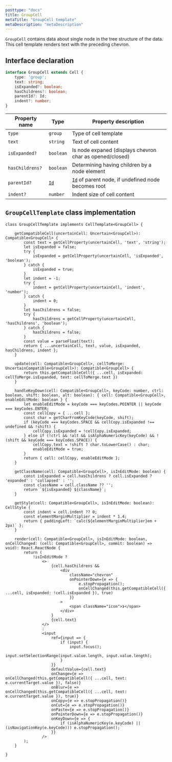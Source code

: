 ```yaml
---
posttype: "docs"
title: GroupCell
metaTitle: "GroupCell template"
metaDescription: "metaDescription"
---
```


 `GroupCell` contains data about single node in the tree structure of the data. This cell template renders text with 
 the preceding chevron.

## Interface declaration 

```ts
interface GroupCell extends Cell {
    type: 'group';
    text: string;
    isExpanded?: boolean;
    hasChildrens?: boolean;
    parentId?: Id;
    indent?: number;
}
```

| Property name         | Type                                      | Property description | 
| ------------          | -------------                             | -------------------- |
| `type`                | `group`                                   | Type of cell template | 
| `text`                | `string`                                  | Text of cell content | 
| `isExpanded?`         | `boolean`                                 | Is node expaned (displays chevron char as opened/closed) | 
| `hasChildrens?`       | `boolean`                                 | Determining having children by a node element | 
| `parentId?`           | [`Id`](/docs/3.0/7-api/1-types/4-id/)     | [`Id`](/docs/3.0/7-api/1-types/4-id/) of parent node, if undefined node becomes root | 
| `indent?`             | `number`                                  | Indent size of cell content | 

## `GroupCellTemplate` class implementation

```tsx
class GroupCellTemplate implements CellTemplate<GroupCell> {

    getCompatibleCell(uncertainCell: Uncertain<GroupCell>): Compatible<GroupCell> {
        const text = getCellProperty(uncertainCell, 'text', 'string');
        let isExpanded = false;
        try {
            isExpanded = getCellProperty(uncertainCell, 'isExpanded', 'boolean');
        } catch {
            isExpanded = true;
        }
        let indent = -1;
        try {
            indent = getCellProperty(uncertainCell, 'indent', 'number');
        } catch {
            indent = 0;
        }
        let hasChildrens = false;
        try {
            hasChildrens = getCellProperty(uncertainCell, 'hasChildrens', 'boolean');
        } catch {
            hasChildrens = false;
        }
        const value = parseFloat(text);
        return { ...uncertainCell, text, value, isExpanded, hasChildrens, indent };
    }

    update(cell: Compatible<GroupCell>, cellToMerge: UncertainCompatible<GroupCell>): Compatible<GroupCell> {
        return this.getCompatibleCell({ ...cell, isExpanded: cellToMerge.isExpanded, text: cellToMerge.text })
    }

    handleKeyDown(cell: Compatible<GroupCell>, keyCode: number, ctrl: boolean, shift: boolean, alt: boolean): { cell: Compatible<GroupCell>, enableEditMode: boolean } {
        let enableEditMode = keyCode === keyCodes.POINTER || keyCode === keyCodes.ENTER;
        const cellCopy = { ...cell };
        const char = getCharFromKeyCode(keyCode, shift);
        if (keyCode === keyCodes.SPACE && cellCopy.isExpanded !== undefined && !shift) {
            cellCopy.isExpanded = !cellCopy.isExpanded;
        } else if (!ctrl && !alt && isAlphaNumericKey(keyCode) && !(shift && keyCode === keyCodes.SPACE)) {
            cellCopy.text = !shift ? char.toLowerCase() : char;
            enableEditMode = true;
        }
        return { cell: cellCopy, enableEditMode };
    }

    getClassName(cell: Compatible<GroupCell>, isInEditMode: boolean) {
        const isExpanded = cell.hasChildrens ? cell.isExpanded ? 'expanded' : 'collapsed' : '';
        const className = cell.className ?? '';
        return `${isExpanded} ${className}`;
    }

    getStyle(cell: Compatible<GroupCell>, isInEditMode: boolean): CellStyle {
        const indent = cell.indent ?? 0;
        const elementMarginMultiplier = indent * 1.4;
        return { paddingLeft: `calc(${elementMarginMultiplier}em + 2px)` };
    }

    render(cell: Compatible<GroupCell>, isInEditMode: boolean, onCellChanged: (cell: Compatible<GroupCell>, commit: boolean) => void): React.ReactNode {
        return (
            !isInEditMode ?
                <>
                    {cell.hasChildrens &&
                        <div
                            className="chevron"
                            onPointerDown={e => {
                                e.stopPropagation();
                                onCellChanged(this.getCompatibleCell({ ...cell, isExpanded: !cell.isExpanded }), true)
                            }}
                        >
                            <span className="icon">❯</span>
                        </div>
                    }
                    {cell.text}
                </>
                :
                <input
                    ref={input => {
                        if (input) {
                            input.focus();
                            input.setSelectionRange(input.value.length, input.value.length);
                        }
                    }}
                    defaultValue={cell.text}
                    onChange={e => onCellChanged(this.getCompatibleCell({ ...cell, text: e.currentTarget.value }), false)}
                    onBlur={e => onCellChanged(this.getCompatibleCell({ ...cell, text: e.currentTarget.value }), true)}
                    onCopy={e => e.stopPropagation()}
                    onCut={e => e.stopPropagation()}
                    onPaste={e => e.stopPropagation()}
                    onPointerDown={e => e.stopPropagation()}
                    onKeyDown={e => {
                        if (isAlphaNumericKey(e.keyCode) || (isNavigationKey(e.keyCode))) e.stopPropagation();
                    }}
                />
        );
    }

}
```